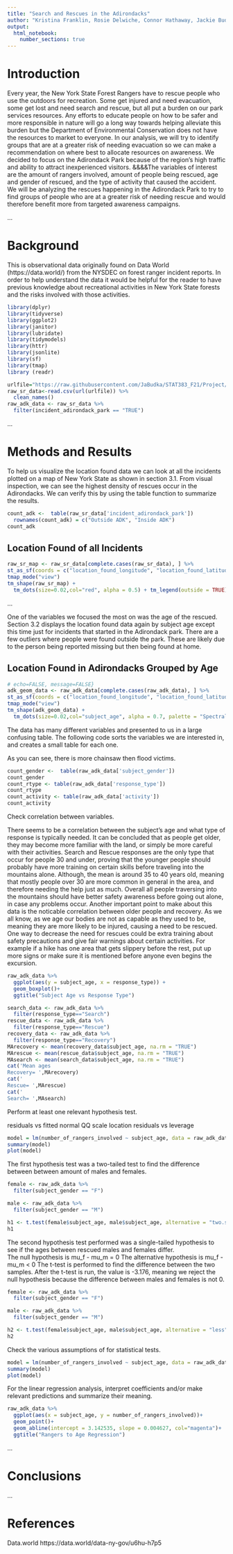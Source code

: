```yaml
---
title: "Search and Rescues in the Adirondacks"
author: "Kristina Franklin, Rosie Delwiche, Connor Hathaway, Jackie Budka"
output: 
  html_notebook:
    number_sections: true
---
```


# Introduction

Every year, the New York State Forest Rangers have to rescue people who use the outdoors for recreation. Some get injured and need evacuation, some get lost and need search and rescue, but all put a burden on our park services resources. Any efforts to educate people on how to be safer and more responsible in nature will go a long way towards helping alleviate this burden but the Department of Environmental Conservation does not have the resources to market to everyone. In our analysis, we will try to identify groups that are at a greater risk of needing evacuation so we can make a recommendation on where best to allocate resources on awareness. We decided to focus on the Adirondack Park because of the region's high traffic and ability to attract inexperienced visitors. &&&&The variables of interest are the amount of rangers involved, amount of people being rescued, age and gender of rescued, and the type of activity that caused the accident. We will be analyzing the rescues happening in the Adirondack Park to try to find groups of people who are at a greater risk of needing rescue and would therefore benefit more from targeted awareness campaigns.

...

# Background

This is observational data originally found on Data World (https://data.world/) from the NYSDEC on forest ranger incident reports. In order to help understand the data it would be helpful for the reader to have previous knowledge about recreational activities in New York State forests and the risks involved with those activities. 

```r
library(dplyr)
library(tidyverse)
library(ggplot2)
library(janitor)
library(lubridate)
library(tidymodels)
library(httr)
library(jsonlite)
library(sf)
library(tmap)
library (readr)
```

```r
urlfile="https://raw.githubusercontent.com/JaBudka/STAT383_F21/Project/update.csv"
raw_sr_data<-read.csv(url(urlfile)) %>%
  clean_names()
raw_adk_data <- raw_sr_data %>%
  filter(incident_adirondack_park == "TRUE")
```
...

# Methods and Results

To help us visualize the location found data we can look at all the incidents plotted on a map of New York State as shown in section 3.1. From visual inspection, we can see the highest density of rescues occur in the Adirondacks. We can verify this by using the table function to summarize the results.

```r
count_adk <-  table(raw_sr_data['incident_adirondack_park'])
  rownames(count_adk) = c("Outside ADK", "Inside ADK")
count_adk
```

## Location Found of all Incidents
```r
raw_sr_map <- raw_sr_data[complete.cases(raw_sr_data), ] %>%
st_as_sf(coords = c("location_found_longitude", "location_found_latitude"), crs = 4326)
tmap_mode("view")
tm_shape(raw_sr_map) +
  tm_dots(size=0.02,col="red", alpha = 0.5) + tm_legend(outside = TRUE) 
```
...

One of the variables we focused the most on was the age of the rescued. Section 3.2 displays the location found data again by subject age except this time just for incidents that started in the Adirondack park. There are a few outliers where people were found outside the park. These are likely due to the person being reported missing but then being found at home. 

## Location Found in Adirondacks Grouped by Age
```r
# echo=FALSE, message=FALSE}
adk_geom_data <- raw_adk_data[complete.cases(raw_adk_data), ] %>%
st_as_sf(coords = c("location_found_longitude", "location_found_latitude"), crs = 4326) 
tmap_mode("view")
tm_shape(adk_geom_data) +
  tm_dots(size=0.02,col="subject_age", alpha = 0.7, palette = "Spectral")
```
The data has many different variables and presented to us in a large confusing table.  The following code sorts the variables we are interested in, and creates a small table for each one.

As you can see, there is more chainsaw then flood victims.

```r
count_gender <-  table(raw_adk_data['subject_gender'])
count_gender
count_rtype <- table(raw_adk_data['response_type'])
count_rtype
count_activity <- table(raw_adk_data['activity'])
count_activity

```

Check correlation between variables. 


There seems to be a correlation between the subject's age and what type of response is typically needed.  It can be concluded that as people get older, they may become more familiar with the land, or simply be more careful with their activities.  Search and Rescue responses are the only type that occur for people 30 and under, proving that the younger people should probably have more training on certain skills before traveling into the mountains alone.  Although, the mean is around 35 to 40 years old, meaning that mostly people over 30 are more common in general in the area, and therefore needing the help just as much.  Overall all people traversing into the mountains should have better safety awareness before going out alone, in case any problems occur.
Another important point to make about this data is the noticable correlation between older people and recovery.  As we all know, as we age our bodies are not as capable as they used to be, meaning they are more likely to be injured, causing a need to be rescued.  One way to decrease the need for rescues could be extra training about safety precautions and give fair warnings about certain activities.  For example if a hike has one area that gets slippery before the rest, put up more signs or make sure it is mentioned before anyone even begins the excursion.
```r
raw_adk_data %>% 
  ggplot(aes(y = subject_age, x = response_type)) +
  geom_boxplot()+
  ggtitle("Subject Age vs Response Type") 
```
```r
search_data <- raw_adk_data %>%
  filter(response_type=="Search")
rescue_data <- raw_adk_data %>%
  filter(response_type=="Rescue")
recovery_data <- raw_adk_data %>%
  filter(response_type=="Recovery")
MArecovery <- mean(recovery_data$subject_age, na.rm = "TRUE")
MArescue <- mean(rescue_data$subject_age, na.rm = "TRUE")
MAsearch <- mean(search_data$subject_age, na.rm = "TRUE")
cat('Mean ages
Recovery= ',MArecovery)
cat('
Rescue= ',MArescue)
cat('
Search= ',MAsearch)
```

Perform at least one relevant hypothesis test. 

residuals vs fitted
normal QQ
scale location
residuals vs leverage
```r
model = lm(number_of_rangers_involved ~ subject_age, data = raw_adk_data)
summary(model)
plot(model)
```



The first hypothesis test was a two-tailed test to find the difference between between amount of males and females.

```r
female <- raw_adk_data %>%
  filter(subject_gender == "F")

male <- raw_adk_data %>%
  filter(subject_gender == "M")

h1 <- t.test(female$subject_age, male$subject_age, alternative = "two.sided", var.equal = FALSE)
h1
```

The second hypothesis test performed was a single-tailed hypothesis to see if the ages between rescued males and females differ.  
The null hypothesis is mu_f - mu_m = 0
The alternative hypothesis is mu_f - mu_m < 0
The t-test is performed to find the difference between the two samples.
After the t-test is run, the value is -3.176, meaning we reject the null hypothesis because the difference between males and females is not 0.

```r

female <- raw_adk_data %>%
  filter(subject_gender == "F")

male <- raw_adk_data %>%
  filter(subject_gender == "M")

h2 <- t.test(female$subject_age, male$subject_age, alternative = "less", var.equal = FALSE)
h2

```




Check the various assumptions of for statistical tests.

```r
model = lm(number_of_rangers_involved ~ subject_age, data = raw_adk_data)
summary(model)
plot(model)
```


For the linear regression analysis, interpret coefficients and/or make relevant predictions and
summarize their meaning.

```r
raw_adk_data %>% 
  ggplot(aes(x = subject_age, y = number_of_rangers_involved))+
  geom_point()+
  geom_abline(intercept = 3.142535, slope = 0.004627, col="magenta")+
  ggtitle("Rangers to Age Regression") 
```

...


# Conclusions
...


# References {-}

Data.world
https://data.world/data-ny-gov/u6hu-h7p5
